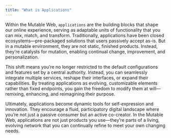 ```yaml
---
title: "What is Applications"
---
```


Within the Mutable Web, `applications` are the building blocks that shape our online experience, serving as adaptable units of functionality that you can mix, match, and transform. Traditionally, applications have been closed ecosystems—pre-packaged solutions that users passively accept as-is. But in a mutable environment, they are not static, finished products. Instead, they’re catalysts for mutation, enabling continual change, improvement, and personalization.

This shift means you’re no longer restricted to the default configurations and features set by a central authority. Instead, you can seamlessly integrate multiple services, reshape their interfaces, or expand their capabilities. By treating applications as evolving, customizable elements rather than fixed endpoints, you gain the freedom to modify them at will—remixing, enhancing, and reimagining their purpose.

Ultimately, applications become dynamic tools for self-expression and innovation. They encourage a fluid, participatory digital landscape where you’re not just a passive consumer but an active co-creator. In the Mutable Web, applications are not just products you use—they’re parts of a living, evolving network that you can continually refine to meet your own changing needs.
